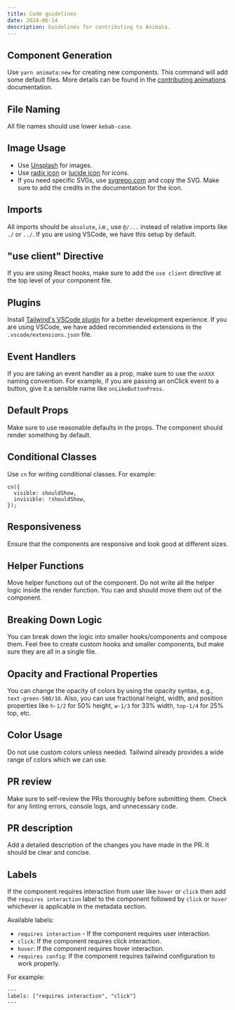 ```yaml
---
title: Code guidelines
date: 2024-06-14
description: Guidelines for contributing to Animata.
---
```


## Component Generation

Use `yarn animata:new` for creating new components. This command will add some default files. More details can be found in the [contributing animations](/docs/contributing/animations) documentation.

## File Naming

All file names should use lower `kebab-case`.

## Image Usage

- Use [Unsplash](https://unsplash.com) for images.
- Use [radix icon](https://www.radix-ui.com/icons) or [lucide icon](https://lucide.dev/icons/) for icons.
- If you need specific SVGs, use [svgrepo.com](https://svgrepo.com) and copy the SVG. Make sure to add the credits in the documentation for the icon.

## Imports

All imports should be `absolute`, i.e., use `@/...` instead of relative imports like `./` or `../`. If you are using VSCode, we have this setup by default.

## "use client" Directive

If you are using React hooks, make sure to add the `use client` directive at the top level of your component file.

## Plugins

Install [Tailwind's VSCode plugin](https://tailwindcss.com/docs/editor-setup) for a better development experience. If you are using VSCode, we have added recommended extensions in the `.vscode/extensions.json` file.

## Event Handlers

If you are taking an event handler as a prop, make sure to use the `onXXX` naming convention. For example, if you are passing an onClick event to a button, give it a sensible name like `onLikeButtonPress`.

## Default Props

Make sure to use reasonable defaults in the props. The component should render something by default.

## Conditional Classes

Use `cn` for writing conditional classes. For example:

```tsx
cn({
  visible: shouldShow,
  invisible: !shouldShow,
});
```

## Responsiveness

Ensure that the components are responsive and look good at different sizes.

## Helper Functions

Move helper functions out of the component. Do not write all the helper logic inside the render function. You can and should move them out of the component.

## Breaking Down Logic

You can break down the logic into smaller hooks/components and compose them. Feel free to create custom hooks and smaller components, but make sure they are all in a single file.

## Opacity and Fractional Properties

You can change the opacity of colors by using the opacity syntax, e.g., `text-green-500/10`. Also, you can use fractional height, width, and position properties like `h-1/2` for 50% height, `w-1/3` for 33% width, `top-1/4` for 25% top, etc.

## Color Usage

Do not use custom colors unless needed. Tailwind already provides a wide range of colors which we can use.

## PR review

Make sure to self-review the PRs thoroughly before submitting them. Check for any linting errors, console logs, and unnecessary code.

## PR description

Add a detailed description of the changes you have made in the PR. It should be clear and concise.

## Labels

If the component requires interaction from user like `hover` or `click` then add the `requires interaction` label to the component followed by `click` or `hover` whichever is applicable in the metadata section.

Available labels:

- `requires interaction` - If the component requires user interaction.
- `click`: If the component requires click interaction.
- `hover`: If the component requires hover interaction.
- `requires config`: If the component requires tailwind configuration to work properly.

For example:

```mdx
---
labels: ["requires interaction", "click"]
---
```
